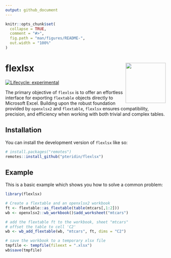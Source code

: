 ```yaml
---
output: github_document
---
```


<!-- README.md is generated from README.Rmd. Please edit that file -->

```r
knitr::opts_chunk$set(
  collapse = TRUE,
  comment = "#>",
  fig.path = "man/figures/README-",
  out.width = "100%"
)
```

# flexlsx <img src="man/figures/logo.png" align="right" height="126" />

<!-- badges: start -->
  [![Lifecycle: experimental](https://img.shields.io/badge/lifecycle-experimental-orange.svg)](https://lifecycle.r-lib.org/articles/stages.html#experimental)
<!-- badges: end -->

The primary objective of `flexlsx` is to offer an effortless interface for exporting `flextable` objects directly to Microsoft Excel. 
Building upon the robust foundation provided by `openxlsx2` and `flextable`, `flexlsx` ensures compatibility, 
precision, and efficiency when working with both trivial and complex tables.

## Installation

You can install the development version of `flexlsx` like so:

``` r
# install.packages("remotes")
remotes::install_github("pteridin/flexlsx")
```

## Example

This is a basic example which shows you how to solve a common problem:

``` r
library(flexlsx)

# Create a flextable and an openxlsx2 workbook
ft <- flextable::as_flextable(table(mtcars[,1:2]))
wb <- openxlsx2::wb_workbook()$add_worksheet("mtcars")

# add the flextable ft to the workbook, sheet "mtcars"
# offset the table to cell 'C2'
wb <- wb_add_flextable(wb, "mtcars", ft, dims = "C2")

# save the workbook to a temporary xlsx file
tmpfile <- tempfile(fileext = ".xlsx")
wb$save(tmpfile)


```

